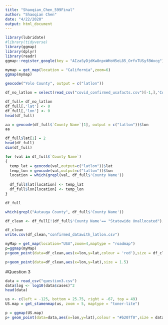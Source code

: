 ```yaml
---
title: "Shaoqian_Chen_599Final"
author: "Shaoqian Chen"
date: "4/22/2020"
output: html_document
---
```


```r
library(lubridate)
#library(tidyverse)
library(ggmap)
library(dplyr)
library(readr)
ggmap::register_google(key = "AIzaSyDjdKw8npxWHoH5eL85_OrfxTUSyf8Wxcg")
```


```r
mymap = get_map(location = "California",zoom=6)
ggmap(mymap)
```



```r
geocode("Yolo County", output = c("latlon"))
```

```r
df_no_latlon = select(read_csv("covid_confirmed_usafacts.csv")[-1,],'County Name',State, '4/21/20')

df_full= df_no_latlon
df_full[,'lat'] <- 0
df_full[,'lon'] <- 0
head(df_full)
```


```r
aa = geocode(df_full$`County Name`[1], output = c("latlon"))$lon
aa

```


```r
df_full$lat[1] = 2
head(df_full)
dim(df_full)
```


```r
for (val in df_full$`County Name`)
{
  temp_lat = geocode(val,output=c("latlon"))$lat
  temp_lon = geocode(val,output=c("latlon"))$lon
  location = which(grepl(val, df_full$'County Name'))
  
  df_full$lat[location] <- temp_lat
  df_full$lon[location] <- temp_lon
}
```


```r
df_full
```

```r
which(grepl("Autauga County", df_full$'County Name'))
```

```r
df_clean <- df_full[!(df_full$'County Name'== "Statewide Unallocated"),]
```


```r
df_clean
write.csv(df_clean,"confirmed_datawith_latlon.csv")
```


```r
myMap = get_map(location="USA",zoom=4,maptype = "roadmap")
p=ggmap(myMap)
p+geom_point(data=df_clean,aes(x=lon,y=lat,colour = 'red'),size = df_clean$`4/21/20`/10000,na.rm = TRUE)
```


```r
p+geom_point(data=df_clean,aes(x=lon,y=lat),size = 1.5)
```




#Question 3
```r
data = read_csv("question3.csv")
data$log <- log10(data$cases)^2
head(data)
```



```r
us <- c(left = -125, bottom = 25.75, right = -67, top = 49)
US.map = get_stamenmap(us, zoom = 5, maptype = "toner-lite")
```

```r
p = ggmap(US.map)
p+ geom_point(data=data,aes(x=lon,y=lat),colour = "#b207f0",size = data$log/3.5,alpha=0.3,na.rm = TRUE)
```
















